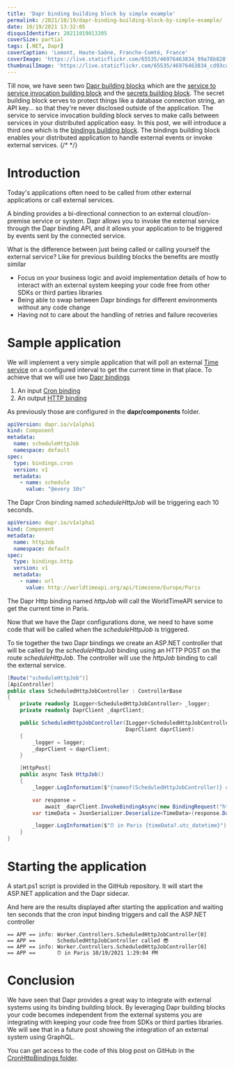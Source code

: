 ```yaml
---
title: 'Dapr binding building block by simple example'
permalink: /2021/10/19/dapr-binding-building-block-by-simple-example/
date: 10/19/2021 13:32:05
disqusIdentifier: 20211019013205
coverSize: partial
tags: [.NET, Dapr]
coverCaption: 'Lomont, Haute-Saône, Franche-Comté, France'
coverImage: 'https://live.staticflickr.com/65535/46976463834_99a78b828f_h.jpg'
thumbnailImage: 'https://live.staticflickr.com/65535/46976463834_cd93cdcab2_q.jpg'
---
```

Till now, we have seen two [Dapr building blocks](https://laurentkempe.com/tags/Dapr/) which are the [service to service invocation building block](https://docs.dapr.io/developing-applications/building-blocks/service-invocation/service-invocation-overview/) and the [secrets building block](https://docs.dapr.io/developing-applications/building-blocks/secrets/secrets-overview/). The secret building block serves to protect things like a database connection string, an API key... so that they're never disclosed outside of the application. The service to service invocation building block serves to make calls between services in your distributed application easy. In this post, we will introduce a third one which is the [bindings building block](https://docs.dapr.io/developing-applications/building-blocks/bindings/bindings-overview/). The bindings building block enables your distributed application to handle external events or invoke external services.
{/* <!-- more --> */}
# Introduction

Today's applications often need to be called from other external applications or call external services.

<AlertInfo>
A binding provides a bi-directional connection to an external cloud/on-premise service or system. Dapr allows you to invoke the external service through the Dapr binding API, and it allows your application to be triggered by events sent by the connected service.
</AlertInfo>

What is the difference between just being called or calling yourself the external service? Like for previous building blocks the benefits are mostly similar
<p></p>

* Focus on your business logic and avoid implementation details of how to interact with an external system keeping your code free from other SDKs or third parties libraries
* Being able to swap between Dapr bindings for different environments without any code change
* Having not to care about the handling of retries and failure recoveries

# Sample application

We will implement a very simple application that will poll an external [Time service](http://worldtimeapi.org/) on a configured interval to get the current time in that place. To achieve that we will use two [Dapr bindings](https://docs.dapr.io/developing-applications/building-blocks/bindings/bindings-overview/)
<p></p>

1. An input [Cron binding](https://docs.dapr.io/reference/components-reference/supported-bindings/cron/)
1. An output [HTTP binding](https://docs.dapr.io/reference/components-reference/supported-bindings/http/)

As previously those are configured in the **dapr/components** folder.

```yaml {data-file=scheduleHttpJobCron.yaml}
apiVersion: dapr.io/v1alpha1
kind: Component
metadata:
  name: scheduleHttpJob
  namespace: default
spec:
  type: bindings.cron
  version: v1
  metadata:
    - name: schedule
      value: "@every 10s"
```

The Dapr Cron binding named *scheduleHttpJob* will be triggering each 10 seconds.

```yaml {data-file=httpJob.yaml}
apiVersion: dapr.io/v1alpha1
kind: Component
metadata:
  name: httpJob
  namespace: default
spec:
  type: bindings.http
  version: v1
  metadata:
    - name: url
      value: http://worldtimeapi.org/api/timezone/Europe/Paris
```

The Dapr Http binding named *httpJob* will call the WorldTimeAPI service to get the current time in Paris.

Now that we have the Dapr configurations done, we need to have some code that will be called when the *scheduleHttpJob* is triggered.

To tie together the two Dapr bindings we create an ASP.NET controller that will be called by the *scheduleHttpJob* binding using an HTTP POST on the route *scheduleHttpJob*. The controller will use the *httpJob* binding to call the external service.

```csharp {data-file=ScheduledHttpJobController.cs}
[Route("scheduleHttpJob")]
[ApiController]
public class ScheduledHttpJobController : ControllerBase
{
    private readonly ILogger<ScheduledHttpJobController> _logger;
    private readonly DaprClient _daprClient;

    public ScheduledHttpJobController(ILogger<ScheduledHttpJobController> logger,
                                      DaprClient daprClient)
    {
        _logger = logger;
        _daprClient = daprClient;
    }

    [HttpPost]
    public async Task HttpJob()
    {
        _logger.LogInformation($"{nameof(ScheduledHttpJobController)} called 😎");

        var response =
            await _daprClient.InvokeBindingAsync(new BindingRequest("httpJob", "get"));
        var timeData = JsonSerializer.Deserialize<TimeData>(response.Data.Span);

        _logger.LogInformation($"⏰ in Paris {timeData?.utc_datetime}");
    }
}
```

# Starting the application

A start.ps1 script is provided in the GitHub repository. It will start the ASP.NET application and the Dapr sidecar.

And here are the results displayed after starting the application and waiting ten seconds that the cron input binding triggers and call the ASP.NET controller

```
== APP == info: Worker.Controllers.ScheduledHttpJobController[0]
== APP ==       ScheduledHttpJobController called 😎
== APP == info: Worker.Controllers.ScheduledHttpJobController[0]
== APP ==       ⏰ in Paris 10/19/2021 1:29:04 PM
```

# Conclusion

We have seen that Dapr provides a great way to integrate with external systems using its binding building block. By leveraging Dapr building blocks your code becomes independent from the external systems you are integrating with keeping your code free from SDKs or third parties libraries. We will see that in a future post showing the integration of an external system using GraphQL.

You can get access to the code of this blog post on GitHub in the [CronHttpBindings folder](https://github.com/laurentkempe/daprPlayground/tree/master/CronHttpBindings).
<p></p>

<GitHubCard user="laurentkempe" repo="daprPlayground" align="left" />
